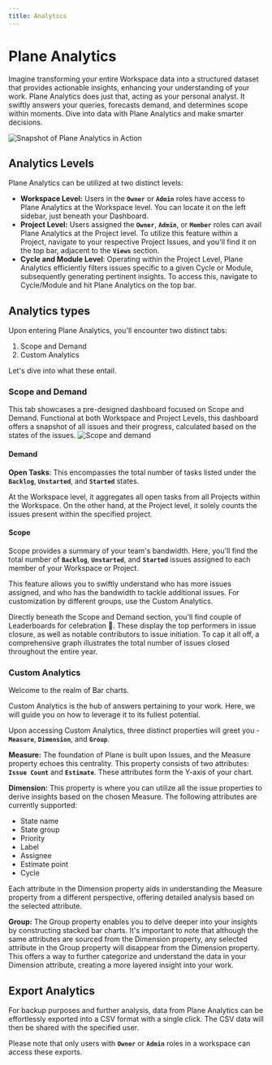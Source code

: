 ```yaml
---
title: Analytics
---
```


# Plane Analytics

Imagine transforming your entire Workspace data into a structured dataset that provides actionable insights, enhancing your understanding of your work. Plane Analytics does just that, acting as your personal analyst. It swiftly answers your queries, forecasts demand, and determines scope within moments. Dive into data with Plane Analytics and make smarter decisions.

![Snapshot of Plane Analytics in Action](https://media.docs.plane.so/analytics/analytics-custom-analytics.png)

## Analytics Levels

Plane Analytics can be utilized at two distinct levels:

*   **Workspace Level:** Users in the **`Owner`** or **`Admin`** roles have access to Plane Analytics at the Workspace level. You can locate it on the left sidebar, just beneath your Dashboard.
*   **Project Level:** Users assigned the **`Owner`**, **`Admin`**, or **`Member`** roles can avail Plane Analytics at the Project level. To utilize this feature within a Project, navigate to your respective Project Issues, and you'll find it on the top bar, adjacent to the **`Views`** section.
*   **Cycle and Module Level**: Operating within the Project Level, Plane Analytics efficiently filters issues specific to a given Cycle or Module, subsequently generating pertinent insights. To access this, navigate to Cycle/Module and hit Plane Analytics on the top bar.

## Analytics types
Upon entering Plane Analytics, you'll encounter two distinct tabs:

1.  Scope and Demand
2.  Custom Analytics

Let's dive into what these entail.

### **Scope and Demand**

This tab showcases a pre-designed dashboard focused on Scope and Demand. Functional at both Workspace and Project Levels, this dashboard offers a snapshot of all issues and their progress, calculated based on the states of the issues.
![Scope and demand](https://media.docs.plane.so/analytics/analytics-scope-demand.png)

#### Demand

**Open Tasks**: This encompasses the total number of tasks listed under the **`Backlog`**, **`Unstarted`**, and **`Started`** states.

At the Workspace level, it aggregates all open tasks from all Projects within the Workspace. On the other hand, at the Project level, it solely counts the issues present within the specified project.

#### Scope

Scope provides a summary of your team's bandwidth. Here, you'll find the total number of **`Backlog`**, **`Unstarted`**, and **`Started`** issues assigned to each member of your Workspace or Project.

This feature allows you to swiftly understand who has more issues assigned, and who has the bandwidth to tackle additional issues. For customization by different groups, use the Custom Analytics.

Directly beneath the Scope and Demand section, you'll find couple of Leaderboards for celebration 🎉. These display the top performers in issue closure, as well as notable contributors to issue initiation. To cap it all off, a comprehensive graph illustrates the total number of issues closed throughout the entire year.

### Custom Analytics

Welcome to the realm of Bar charts.

Custom Analytics is the hub of answers pertaining to your work. Here, we will guide you on how to leverage it to its fullest potential.

Upon accessing Custom Analytics, three distinct properties will greet you - **`Measure`**, **`Dimension`**, and **`Group`**.

**Measure:** The foundation of Plane is built upon Issues, and the Measure property echoes this centrality. This property consists of two attributes: **`Issue Count`** and **`Estimate`**. These attributes form the Y-axis of your chart.

**Dimension:** This property is where you can utilize all the issue properties to derive insights based on the chosen Measure. The following attributes are currently supported:

*   State name
*   State group
*   Priority
*   Label
*   Assignee
*   Estimate point
*   Cycle

Each attribute in the Dimension property aids in understanding the Measure property from a different perspective, offering detailed analysis based on the selected attribute.

**Group:** The Group property enables you to delve deeper into your insights by constructing stacked bar charts. It's important to note that although the same attributes are sourced from the Dimension property, any selected attribute in the Group property will disappear from the Dimension property. This offers a way to further categorize and understand the data in your Dimension attribute, creating a more layered insight into your work.

## Export Analytics

For backup purposes and further analysis, data from Plane Analytics can be effortlessly exported into a CSV format with a single click. The CSV data will then be shared with the specified user.

Please note that only users with **`Owner`** or **`Admin`** roles in a workspace can access these exports.